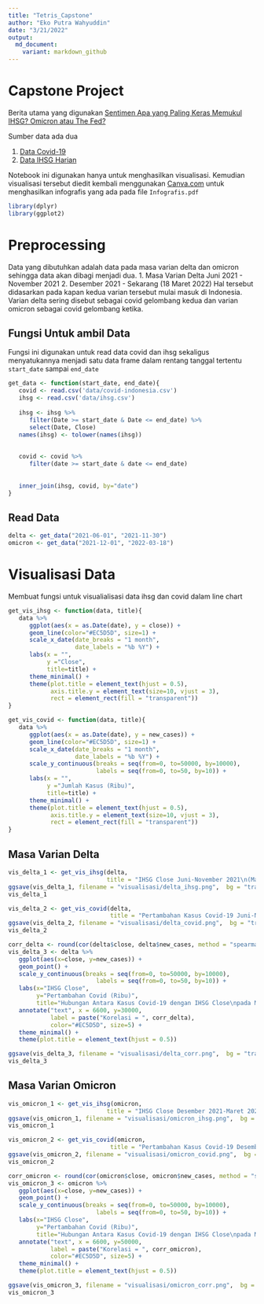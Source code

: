 ```yaml
---
title: "Tetris_Capstone"
author: "Eko Putra Wahyuddin"
date: "3/21/2022"
output:
  md_document:
    variant: markdown_github
---
```


# Capstone Project

Berita utama yang digunakan [Sentimen Apa yang Paling Keras Memukul IHSG? Omicron atau The Fed?](https://investor.id/market-and-corporate/279885/sentimen-apa-yang-paling-keras-memukul-ihsg-omicron-atau-the-fed)

Sumber data ada dua

1. [Data Covid-19](https://github.com/owid/covid-19-data/blob/master/public/data/README.md)
2. [Data IHSG Harian](https://finance.yahoo.com/quote/%5EJKSE/history?p=%5EJKSE)

Notebook ini digunakan hanya untuk menghasilkan visualisasi. Kemudian visualisasi tersebut diedit kembali menggunakan [Canva.com](https://www.canva.com/) untuk menghasilkan infografis yang ada pada file `Infografis.pdf`

```r
library(dplyr)
library(ggplot2)
```

# Preprocessing

Data yang dibutuhkan adalah data pada masa varian delta dan omicron sehingga data akan dibagi menjadi dua.
1. Masa Varian Delta Juni 2021 - November 2021
2. Desember 2021 - Sekarang (18 Maret 2022)
Hal tersebut didasarkan pada kapan kedua varian tersebut mulai masuk di Indonesia. Varian delta sering disebut sebagai covid gelombang kedua dan varian omicron sebagai covid gelombang ketika.

## Fungsi Untuk ambil Data
Fungsi ini digunakan untuk read data covid dan ihsg sekaligus menyatukannya menjadi satu data frame dalam rentang tanggal tertentu `start_date` sampai `end_date`

```r
get_data <- function(start_date, end_date){
   covid <- read.csv('data/covid-indonesia.csv')
   ihsg <- read.csv('data/ihsg.csv')
   
   ihsg <- ihsg %>% 
      filter(Date >= start_date & Date <= end_date) %>%
      select(Date, Close)
   names(ihsg) <- tolower(names(ihsg))
   
   
   covid <- covid %>%
      filter(date >= start_date & date <= end_date)
   
   
   inner_join(ihsg, covid, by="date")
}
```

## Read Data
```r
delta <- get_data("2021-06-01", "2021-11-30")
omicron <- get_data("2021-12-01", "2022-03-18")
```


# Visualisasi Data

Membuat fungsi untuk visualialisasi data ihsg dan covid dalam line chart
```r
get_vis_ihsg <- function(data, title){
   data %>%
      ggplot(aes(x = as.Date(date), y = close)) +
      geom_line(color="#EC5D5D", size=1) +
      scale_x_date(date_breaks = "1 month",
                   date_labels = "%b %Y") +
      labs(x = "",
           y ="Close",
           title=title) +
      theme_minimal() +
      theme(plot.title = element_text(hjust = 0.5),
            axis.title.y = element_text(size=10, vjust = 3),
            rect = element_rect(fill = "transparent"))
}

get_vis_covid <- function(data, title){
   data %>%
      ggplot(aes(x = as.Date(date), y = new_cases)) +
      geom_line(color="#EC5D5D", size=1) +
      scale_x_date(date_breaks = "1 month",
                   date_labels = "%b %Y") +
      scale_y_continuous(breaks = seq(from=0, to=50000, by=10000),
                         labels = seq(from=0, to=50, by=10)) +
      labs(x = "",
           y ="Jumlah Kasus (Ribu)",
           title=title) +
      theme_minimal() +
      theme(plot.title = element_text(hjust = 0.5),
            axis.title.y = element_text(size=10, vjust = 3),
            rect = element_rect(fill = "transparent"))
}
```


## Masa Varian Delta

```r
vis_delta_1 <- get_vis_ihsg(delta,
                            title = "IHSG Close Juni-November 2021\n(Masa Varian Delta)")
ggsave(vis_delta_1, filename = "visualisasi/delta_ihsg.png",  bg = "transparent")
vis_delta_1
```


```r
vis_delta_2 <- get_vis_covid(delta, 
                             title = "Pertambahan Kasus Covid-19 Juni-November 2021\n(Masa Varian Delta)")
ggsave(vis_delta_2, filename = "visualisasi/delta_covid.png",  bg = "transparent")
vis_delta_2
```


```r
corr_delta <- round(cor(delta$close, delta$new_cases, method = "spearman"), 3)
vis_delta_3 <- delta %>%
   ggplot(aes(x=close, y=new_cases)) +
   geom_point() +
   scale_y_continuous(breaks = seq(from=0, to=50000, by=10000),
                         labels = seq(from=0, to=50, by=10)) +
   labs(x="IHSG Close",
        y="Pertambahan Covid (Ribu)",
        title="Hubungan Antara Kasus Covid-19 dengan IHSG Close\npada Masa Varian Delta") +
   annotate("text", x = 6600, y=30000, 
            label = paste("Korelasi = ", corr_delta), 
            color="#EC5D5D", size=5) +
   theme_minimal() +
   theme(plot.title = element_text(hjust = 0.5))

ggsave(vis_delta_3, filename = "visualisasi/delta_corr.png",  bg = "transparent")
vis_delta_3
```


## Masa Varian Omicron

```r
vis_omicron_1 <- get_vis_ihsg(omicron,
                            title = "IHSG Close Desember 2021-Maret 2022\n(Masa Varian Omicron)")
ggsave(vis_omicron_1, filename = "visualisasi/omicron_ihsg.png",  bg = "transparent")
vis_omicron_1
```


```r
vis_omicron_2 <- get_vis_covid(omicron, 
                             title = "Pertambahan Kasus Covid-19 Desember 2021-Maret 2022\n(Masa Varian Omicron)")
ggsave(vis_omicron_2, filename = "visualisasi/omicron_covid.png",  bg = "transparent")
vis_omicron_2
```

```r
corr_omicron <- round(cor(omicron$close, omicron$new_cases, method = "spearman"), 3)
vis_omicron_3 <- omicron %>%
   ggplot(aes(x=close, y=new_cases)) +
   geom_point() +
   scale_y_continuous(breaks = seq(from=0, to=50000, by=10000),
                         labels = seq(from=0, to=50, by=10)) +
   labs(x="IHSG Close",
        y="Pertambahan Covid (Ribu)",
        title="Hubungan Antara Kasus Covid-19 dengan IHSG Close\npada Masa Varian Omicron") +
   annotate("text", x = 6600, y=50000, 
            label = paste("Korelasi = ", corr_omicron), 
            color="#EC5D5D", size=5) +
   theme_minimal() +
   theme(plot.title = element_text(hjust = 0.5))

ggsave(vis_omicron_3, filename = "visualisasi/omicron_corr.png",  bg = "transparent")
vis_omicron_3
```









